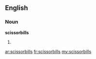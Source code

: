 ==English==

===Noun===
'''scissorbills'''

# {{plural of|[[scissorbill]]}}

[[ar:scissorbills]]
[[fr:scissorbills]]
[[my:scissorbills]]